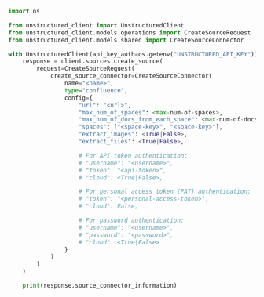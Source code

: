 ```python Python SDK
import os

from unstructured_client import UnstructuredClient
from unstructured_client.models.operations import CreateSourceRequest
from unstructured_client.models.shared import CreateSourceConnector

with UnstructuredClient(api_key_auth=os.getenv("UNSTRUCTURED_API_KEY")) as client:
    response = client.sources.create_source(
        request=CreateSourceRequest(
            create_source_connector=CreateSourceConnector(
                name="<name>",
                type="confluence",
                config={
                    "url": "<url>",
                    "max_num_of_spaces": <max-num-of-spaces>,
                    "max_num_of_docs_from_each_space": <max-num-of-docs-from-each-space>,
                    "spaces": ["<space-key>", "<space-key>"],
                    "extract_images": <True|False>,
                    "extract_files": <True|False>,

                    # For API token authentication:
                    # "username": "<username>",
                    # "token": "<api-token>",
                    # "cloud": <True|False>,

                    # For personal access token (PAT) authentication:
                    # "token": "<personal-access-token>",
                    # "cloud": False,

                    # For password authentication:
                    # "username": "<username>",
                    # "password": "<password>",
                    # "cloud": <True|False>
                }
            )
        )
    )

    print(response.source_connector_information)
```